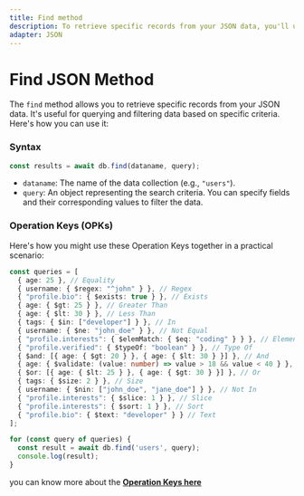 ```yaml
---
title: Find method
description: To retrieve specific records from your JSON data, you'll use the find method. Here's how you can call it
adapter: JSON
---
```


# Find JSON Method

The `find` method allows you to retrieve specific records from your JSON data. It's useful for querying and filtering data based on specific criteria. Here's how you can use it:

### Syntax

```javascript
const results = await db.find(dataname, query);
```

- `dataname`: The name of the data collection (e.g., `"users"`).
- `query`: An object representing the search criteria. You can specify fields and their corresponding values to filter the data.

### Operation Keys (OPKs)

Here's how you might use these Operation Keys together in a practical scenario:

```typescript
const queries = [
  { age: 25 }, // Equality
  { username: { $regex: "^john" } }, // Regex
  { "profile.bio": { $exists: true } }, // Exists
  { age: { $gt: 25 } }, // Greater Than
  { age: { $lt: 30 } }, // Less Than
  { tags: { $in: ["developer"] } }, // In
  { username: { $ne: "john_doe" } }, // Not Equal
  { "profile.interests": { $elemMatch: { $eq: "coding" } } }, // Element Match
  { "profile.verified": { $typeOf: "boolean" } }, // Type Of
  { $and: [{ age: { $gt: 20 } }, { age: { $lt: 30 } }] }, // And
  { age: { $validate: (value: number) => value > 18 && value < 40 } }, // Validate
  { $or: [{ age: { $lt: 25 } }, { age: { $gt: 30 } }] }, // Or
  { tags: { $size: 2 } }, // Size
  { username: { $nin: ["john_doe", "jane_doe"] } }, // Not In
  { "profile.interests": { $slice: 1 } }, // Slice
  { "profile.interests": { $sort: 1 } }, // Sort
  { "profile.bio": { $text: "developer" } } // Text
];

for (const query of queries) {
  const result = await db.find('users', query);
  console.log(result);
}
```

you can know more about the [**Operation Keys here**](/docs/cors/OPKs#QPK)